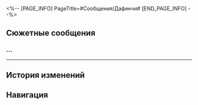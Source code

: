 <%-- [PAGE_INFO]
PageTitle=#Сообщения/Дафинчи#
[END_PAGE_INFO] --%>
{{Сообщение Инфобокс
|id          = 160
|Изображение = НИП Дафинчи Иконка.png
|Тип         = НИП
|Отправитель = Дафинчи
|ПодписьСоо  = 
|Фракция     = Пенакония
}}

==Сюжетные сообщения==
===...===
{{Сообщения
|условие_получения = 
|текст =
:'''Дафинчи:''' ...
:{Выбор} ?
::'''(Первопроходец):''' ???
:{Выбор} ...
::'''(Первопроходец):''' ...
:'''(Первопроходец):''' Так в чём дело?
:'''Дафинчи:''' Ни в чём... Я что, не могу просто так писать?
:'''Дафинчи:''' Прошу прощения...
:'''Дафинчи:''' Я тут это
:'''Дафинчи:''' Немного не успеваю... на репетиции.
:'''Дафинчи:''' Я тяну всех вниз.
:{Выбор} Верь в себя!
::'''(Первопроходец):''' Раз уж Школа грёзотворчества позволила тебе вступить в группу...
::'''(Первопроходец):''' Это говорит о том, что твои способности признают.
:{Выбор} Я в тебя верю.
::'''(Первопроходец):''' Не переживай, я менеджер группы.
::'''(Первопроходец):''' Я в тебя верю.
:'''Дафинчи:''' ...
:'''Дафинчи:''' Ты ничего не понимаешь.
:'''Дафинчи:''' Прошу прощения.
}}
----

==История изменений==
{{История изменений|3.5}}

==Навигация==
{{Сообщения Навбокс}}